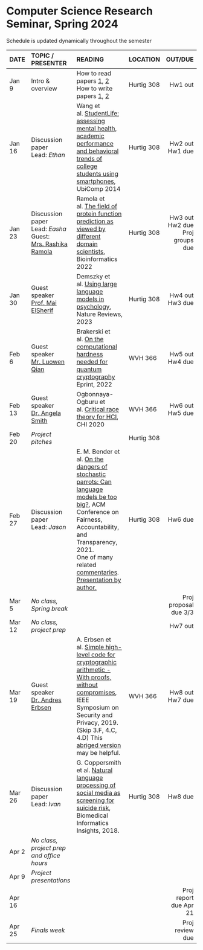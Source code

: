 <h1> Computer Science Research Seminar, Spring 2024 </h1>
Schedule is updated dynamically throughout the semester
</br>

<font size="3">

| DATE        | TOPIC / PRESENTER |READING           |LOCATION |      OUT/DUE |
| ------   |:------------------|:---------------------------------|:------| --------:| 
| Jan 9 | Intro & overview |  How to read papers [1](https://dl.acm.org/citation.cfm?id=1595493), [2](https://dl.acm.org/citation.cfm?id=1273458)<br>How to write papers [1](https://homes.cs.washington.edu/~mernst/advice/write-technical-paper.html), [2](https://www.nature.com/articles/d41586-019-02918-5)       | Hurtig 308 |  Hw1 out | 
| Jan 16 |Discussion paper</br>Lead: *Ethan* | Wang et al. [StudentLife: assessing mental health, academic performance and behavioral trends of college students using smartphones](https://dl-acm-org.ezproxy.neu.edu/doi/10.1145/2632048.2632054), UbiComp 2014 | Hurtig 308 |  Hw2 out</br>Hw1 due | 
| Jan 23 | Discussion paper</br>Lead: *Easha*</br>Guest:</br>[Mrs. Rashika Ramola](https://www.khoury.northeastern.edu/people/rashika-ramola/) | Ramola et al. [The field of protein function prediction as viewed by different domain scientists](https://academic.oup.com/bioinformaticsadvances/article/2/1/vbac057/6670646), Bioinformatics 2022 | Hurtig 308 |  Hw3 out</br>Hw2 due</br>Proj groups due | 
| Jan 30 |Guest speaker</br> [Prof. Mai ElSherif](https://www.maielsherief.com/) |  Demszky et al. [Using large language models in psychology](https://www.nature.com/articles/s44159-023-00241-5), Nature Reviews, 2023 | Hurtig 308 |  Hw4 out</br>Hw3 due | 
| Feb 6  | Guest speaker</br> [Mr. Luowen Qian](https://cs-people.bu.edu/luowenq/) |Brakerski et al. [On the computational hardness needed for quantum cryptography](https://eprint.iacr.org/2022/1181.pdf) Eprint, 2022 | WVH 366 |  Hw5 out</br>Hw4 due  | 
| Feb 13 | Guest speaker</br>[Dr. Angela Smith](https://angeladrsmith.com/) | Ogbonnaya-Ogburu et al. [Critical race theory for HCI](https://dl-acm-org.ezproxy.neu.edu/doi/abs/10.1145/3313831.3376392), CHI 2020 | WVH 366 |  Hw6 out</br>Hw5 due | 
| Feb 20 |  *Project pitches* |   | Hurtig 308 |  |
| Feb 27 | Discussion paper</br>Lead: *Jason* | E. M. Bender et al. [On the dangers of stochastic parrots: Can language models be too big?](https://dl.acm.org/doi/abs/10.1145/3442188.3445922), ACM Conference on Fairness, Accountability, and Transparency, 2021.<br> One of many related [commentaries](https://www.lrb.co.uk/blog/2021/february/stochastic-parrots).</br> [Presentation by author.](https://www.turing.ac.uk/events/dangers-stochastic-parrots) | Hurtig 308 |  Hw6 due  | 
| Mar 5  | *No class, Spring break* |   |  | Proj proposal due 3/3  | 
| Mar 12 | *No class, project prep* | | |  Hw7 out  |  
| Mar 19 | Guest speaker</br>[Dr. Andres Erbsen](https://andres.systems/)| A. Erbsen et al. [Simple high-level code for cryptographic arithmetic - With proofs, without compromises](http://adam.chlipala.net/papers/FiatCryptoSP19/FiatCryptoSP19.pdf), IEEE Symposium on Security and Privacy, 2019. (Skip 3.F, 4.C, 4.D) This [abriged version](https://dspace.mit.edu/bitstream/handle/1721.1/131080/fiat-crypto.pdf) may be helpful. | WVH 366 |  Hw8 out</br>Hw7 due | 
| Mar 26 | Discussion paper</br>Lead: *Ivan* | G. Coppersmith et al. [Natural language processing of social media as screening for suicide risk](https://journals.sagepub.com/doi/full/10.1177/1178222618792860), Biomedical Informatics Insights, 2018. |Hurtig 308 |  Hw8 due  | 
| Apr 2  | *No class,</br>project prep and office hours*|  | |    | 
| Apr 9  | *Project presentations* | | |    | 
| Apr 16 |  |   |  | Proj report due Apr 21  | 
| Apr 25 |  *Finals week* |            |            | Proj review due   | 
</font>






